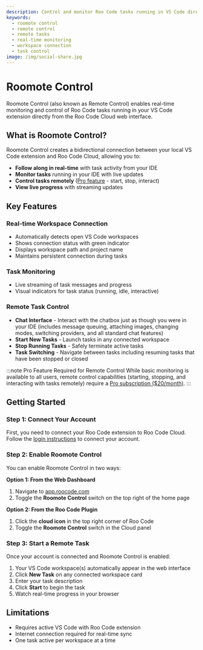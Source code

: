 ```yaml
---
description: Control and monitor Roo Code tasks running in VS Code directly from your browser with Roomote Control's real-time bidirectional connection.
keywords:
  - roomote control
  - remote control
  - remote tasks
  - real-time monitoring
  - workspace connection
  - task control
image: /img/social-share.jpg
---
```



# Roomote Control

Roomote Control (also known as Remote Control) enables real-time monitoring and control of Roo Code tasks running in your VS Code extension directly from the Roo Code Cloud web interface.

## What is Roomote Control?

Roomote Control creates a bidirectional connection between your local VS Code extension and Roo Code Cloud, allowing you to:

- **Follow along in real-time** with task activity from your IDE
- **Monitor tasks** running in your IDE with live updates
- **Control tasks remotely** ([Pro feature](/roo-code-cloud/billing-subscriptions#pro-plan-20month) - start, stop, interact)
- **View live progress** with streaming updates

## Key Features

### Real-time Workspace Connection

- Automatically detects open VS Code workspaces
- Shows connection status with green <Codicon name="wifi" /> indicator
- Displays workspace path and project name
- Maintains persistent connection during tasks

### Task Monitoring

- Live streaming of task messages and progress
- Visual indicators for task status (running, idle, interactive)

### Remote Task Control

- **Chat Interface** - Interact with the chatbox just as though you were in your IDE (includes message queuing, attaching images, changing modes, switching providers, and all standard chat features)
- **Start New Tasks** - Launch tasks in any connected workspace
- **Stop Running Tasks** - Safely terminate active tasks
- **Task Switching** - Navigate between tasks including resuming tasks that have been stopped or closed

:::note Pro Feature Required for Remote Control
While basic monitoring is available to all users, remote control capabilities (starting, stopping, and interacting with tasks remotely) require a [Pro subscription ($20/month)](/roo-code-cloud/billing-subscriptions#pro-plan-20month).
:::

## Getting Started

### Step 1: Connect Your Account

First, you need to connect your Roo Code extension to Roo Code Cloud. Follow the [login instructions](/roo-code-cloud/login#getting-started) to connect your account.

### Step 2: Enable Roomote Control

You can enable Roomote Control in two ways:

**Option 1: From the Web Dashboard**
1. Navigate to [app.roocode.com](https://app.roocode.com)
2. Toggle the **Roomote Control** switch on the top right of the home page

**Option 2: From the Roo Code Plugin**
1. Click the **cloud icon** <Codicon name="cloud" /> in the top right corner of Roo Code
2. Toggle the **Roomote Control** switch in the Cloud panel

### Step 3: Start a Remote Task

Once your account is connected and Roomote Control is enabled:
1. Your VS Code workspace(s) automatically appear in the web interface
2. Click **New Task** on any connected workspace card
3. Enter your task description
4. Click **Start** to begin the task
5. Watch real-time progress in your browser


## Limitations

- Requires active VS Code with Roo Code extension
- Internet connection required for real-time sync
- One task active per workspace at a time